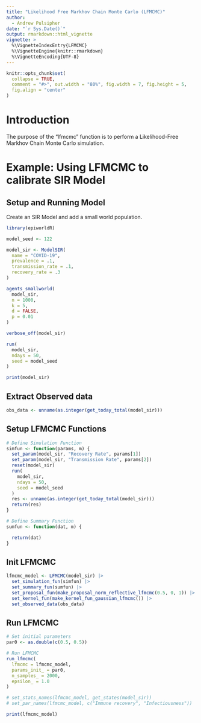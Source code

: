 ```yaml
---
title: "Likelihood Free Markhov Chain Monte Carlo (LFMCMC)"
author:
  - Andrew Pulsipher
date: "`r Sys.Date()`"
output: rmarkdown::html_vignette
vignette: >
  %\VignetteIndexEntry{LFMCMC}
  %\VignetteEngine{knitr::rmarkdown}
  %\VignetteEncoding{UTF-8}
---
```

```r
knitr::opts_chunk$set(
  collapse = TRUE,
  comment = "#>", out.width = "80%", fig.width = 7, fig.height = 5,
  fig.align = "center"
)
```
# Introduction
The purpose of the "lfmcmc" function is to perform a Likelihood-Free Markhov Chain Monte Carlo simulation.

# Example: Using LFMCMC to calibrate SIR Model

## Setup and Running Model
Create an SIR Model and add a small world population.
```r
library(epiworldR)

model_seed <- 122

model_sir <- ModelSIR(
  name = "COVID-19",
  prevalence = .1,
  transmission_rate = .1,
  recovery_rate = .3
)

agents_smallworld(
  model_sir,
  n = 1000,
  k = 5,
  d = FALSE,
  p = 0.01
)

verbose_off(model_sir)

run(
  model_sir,
  ndays = 50,
  seed = model_seed
)

print(model_sir)
```

## Extract Observed data
```r
obs_data <- unname(as.integer(get_today_total(model_sir)))
```

## Setup LFMCMC Functions
```r
# Define Simulation Function
simfun <- function(params, m) {
  set_param(model_sir, "Recovery Rate", params[1])
  set_param(model_sir, "Transmission Rate", params[2])
  reset(model_sir)
  run(
    model_sir,
    ndays = 50,
    seed = model_seed
  )
  res <- unname(as.integer(get_today_total(model_sir)))
  return(res)
}

# Define Summary Function
sumfun <- function(dat, m) {

  return(dat)
}
```

## Init LFMCMC
```r
lfmcmc_model <- LFMCMC(model_sir) |>
  set_simulation_fun(simfun) |>
  set_summary_fun(sumfun) |>
  set_proposal_fun(make_proposal_norm_reflective_lfmcmc(0.5, 0, 1)) |>
  set_kernel_fun(make_kernel_fun_gaussian_lfmcmc()) |>
  set_observed_data(obs_data)
```

## Run LFMCMC
```r
# Set initial parameters
par0 <- as.double(c(0.5, 0.5))

# Run LFMCMC
run_lfmcmc(
  lfmcmc = lfmcmc_model,
  params_init_ = par0,
  n_samples_ = 2000,
  epsilon_ = 1.0
)

# set_stats_names(lfmcmc_model, get_states(model_sir))
# set_par_names(lfmcmc_model, c("Immune recovery", "Infectiousness"))

print(lfmcmc_model)
```

